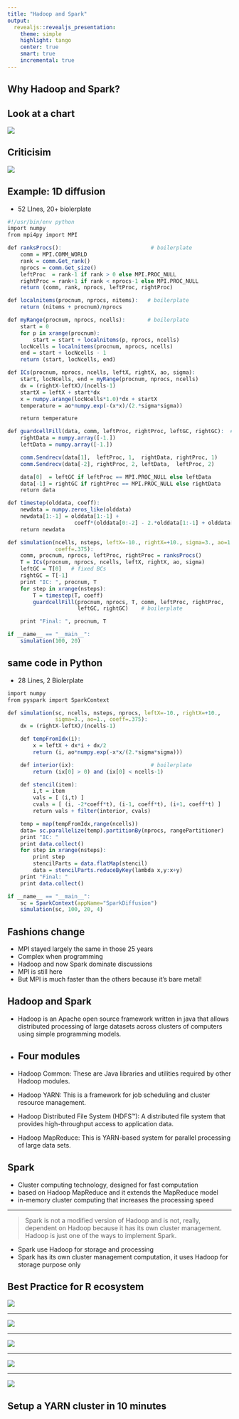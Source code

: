 ```yaml
---
title: "Hadoop and Spark"
output:
  revealjs::revealjs_presentation:
    theme: simple
    highlight: tango
    center: true
    smart: true
    incremental: true
---
```



## Why Hadoop and Spark?

## Look at a chart

![](imgs/trends.png)


## Criticisim

![](imgs/article.PNG)

## Example: 1D diffusion

- 52 LInes, 20+ biolerplate

```r
#!/usr/bin/env python
import numpy
from mpi4py import MPI

def ranksProcs():                            # boilerplate
    comm = MPI.COMM_WORLD
    rank = comm.Get_rank()
    nprocs = comm.Get_size()
    leftProc  = rank-1 if rank > 0 else MPI.PROC_NULL
    rightProc = rank+1 if rank < nprocs-1 else MPI.PROC_NULL
    return (comm, rank, nprocs, leftProc, rightProc)

def localnitems(procnum, nprocs, nitems):   # boilerplate
    return (nitems + procnum)/nprocs

def myRange(procnum, nprocs, ncells):       # boilerplate
    start = 0
    for p in xrange(procnum):
        start = start + localnitems(p, nprocs, ncells)
    locNcells = localnitems(procnum, nprocs, ncells)
    end = start + locNcells - 1
    return (start, locNcells, end)

def ICs(procnum, nprocs, ncells, leftX, rightX, ao, sigma):
    start, locNcells, end = myRange(procnum, nprocs, ncells)
    dx = (rightX-leftX)/(ncells-1)
    startX = leftX + start*dx
    x = numpy.arange(locNcells*1.0)*dx + startX
    temperature = ao*numpy.exp(-(x*x)/(2.*sigma*sigma))

    return temperature

def guardcellFill(data, comm, leftProc, rightProc, leftGC, rightGC):  # boilerplate
    rightData = numpy.array([-1.])           
    leftData = numpy.array([-1.])

    comm.Sendrecv(data[1],  leftProc, 1,  rightData, rightProc, 1)
    comm.Sendrecv(data[-2], rightProc, 2, leftData,  leftProc, 2)

    data[0]  = leftGC if leftProc == MPI.PROC_NULL else leftData
    data[-1] = rightGC if rightProc == MPI.PROC_NULL else rightData
    return data

def timestep(olddata, coeff):
    newdata = numpy.zeros_like(olddata)
    newdata[1:-1] = olddata[1:-1] +
                     coeff*(olddata[0:-2] - 2.*olddata[1:-1] + olddata[2:])
    return newdata

def simulation(ncells, nsteps, leftX=-10., rightX=+10., sigma=3., ao=1.,
               coeff=.375):
    comm, procnum, nprocs, leftProc, rightProc = ranksProcs()
    T = ICs(procnum, nprocs, ncells, leftX, rightX, ao, sigma)
    leftGC = T[0]   # fixed BCs
    rightGC = T[-1]
    print "IC: ", procnum, T
    for step in xrange(nsteps):
        T = timestep(T, coeff)
        guardcellFill(procnum, nprocs, T, comm, leftProc, rightProc,
                      leftGC, rightGC)    # boilerplate

    print "Final: ", procnum, T

if __name__ == "__main__":
    simulation(100, 20)

```
## same code in Python

- 28 Lines, 2 Biolerplate

```r
import numpy
from pyspark import SparkContext

def simulation(sc, ncells, nsteps, nprocs, leftX=-10., rightX=+10.,
               sigma=3., ao=1., coeff=.375):
    dx = (rightX-leftX)/(ncells-1)

    def tempFromIdx(i):
        x = leftX + dx*i + dx/2
        return (i, ao*numpy.exp(-x*x/(2.*sigma*sigma)))

    def interior(ix):                        # boilerplate
        return (ix[0] > 0) and (ix[0] < ncells-1)

    def stencil(item):
        i,t = item
        vals = [ (i,t) ]
        cvals = [ (i, -2*coeff*t), (i-1, coeff*t), (i+1, coeff*t) ]
        return vals + filter(interior, cvals)

    temp = map(tempFromIdx,range(ncells))
    data= sc.parallelize(temp).partitionBy(nprocs, rangePartitioner)
    print "IC: "
    print data.collect()
    for step in xrange(nsteps):
        print step
        stencilParts = data.flatMap(stencil)
        data = stencilParts.reduceByKey(lambda x,y:x+y)
    print "Final: "
    print data.collect()

if __name__ == "__main__":
    sc = SparkContext(appName="SparkDiffusion")
    simulation(sc, 100, 20, 4)
```
## Fashions change

- MPI stayed largely the same in those 25 years
- Complex when programming
- Hadoop and now Spark dominate discussions
- MPI is still here
- But MPI is much faster than the others because it’s bare metal!

## Hadoop and Spark

- Hadoop is an Apache open source framework written in java that allows distributed processing of large datasets across clusters of computers using simple programming models.

- Four modules
---

- Hadoop Common: These are Java libraries and utilities required by other Hadoop modules. 

- Hadoop YARN: This is a framework for job scheduling and cluster resource management.

- Hadoop Distributed File System (HDFS™): A distributed file system that provides high-throughput access to application data.

- Hadoop MapReduce: This is YARN-based system for parallel processing of large data sets.

## Spark

- Cluster computing technology, designed for fast computation
- based on Hadoop MapReduce and it extends the MapReduce model 
- in-memory cluster computing that increases the processing speed

---

> Spark is not a modified version of Hadoop and is not, really, dependent on Hadoop because it has its own cluster management. 
Hadoop is just one of the ways to implement Spark.

- Spark use Hadoop for storage and processing
- Spark has its own cluster management computation, it uses Hadoop for storage purpose only


## Best Practice for R ecosystem

![](imgs/hadoop1.png)

---

![](imgs/hadoop2.png)

---

![](imgs/hadoop3.png)

---

![](imgs/hadoop4.png)

---

![](imgs/devops.PNG)

## Setup a YARN cluster in 10 minutes
